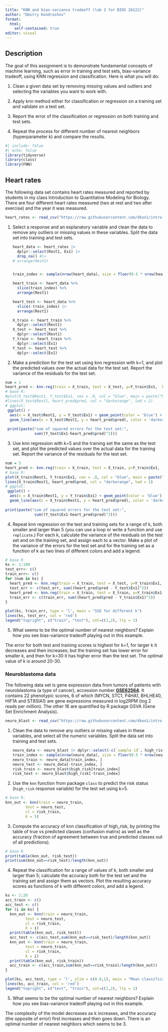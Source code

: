 ```yaml
---
title: "KNN and bias-variance tradeoff (lab 2 for BIOS 26122)"
author: "Dmitry Kondrashov"
format: 
  html:
    self-contained: true
editor: visual
---
```


## Description

The goal of this assignment is to demonstrate fundamental concepts of machine learning, such as error in training and test sets, bias-variance tradeoff, using KNN regression and classification. Here is what you will do:

1.  Clean a given data set by removing missing values and outliers and selecting the variables you want to work with.

2.  Apply knn method either for classification or regression on a training set and validate on a test set.

3.  Report the error of the classification or regression on both training and test sets.

4.  Repeat the process for different number of nearest neighbors (hyperparameter k) and compare the results.

```r
#| include: false
#| echo: false
library(tidyverse)
library(class)
library(FNN)
```

## Heart rates

The following data set contains heart rates measured and reported by students in my class Introduction to Quantitative Modeling for Biology. There are four different heart rates measured (two at rest and two after exercise) and the year it was measured.

```r
heart_rates <- read_csv("https://raw.githubusercontent.com/dkon1/intro-ml-bio/main/labs/data/HR_data_combined.csv")
```

1.  Select a response and an explanatory variable and clean the data to remove any outliers or missing values in these variables. Split the data set into training and test sets.

    ```r
    heart_data <- heart_rates |> 
      dplyr::select(Rest1, Ex1) |> 
      drop_na() #|> 
    # arrange(Rest2) 


    train_index <- sample(nrow(heart_data), size = floor(0.5 * nrow(heart_data)))

    heart_train <- heart_data %>% 
      slice(train_index) %>% 
      arrange(Rest1)

    heart_test <- heart_data %>% 
      slice(-train_index) |> 
      arrange(Rest1) 

    X_train <- heart_train %>% 
      dplyr::select(Rest1) 
    X_test <- heart_test %>% 
      dplyr::select(Rest1) 
    Y_train <- heart_train %>% 
      dplyr::select(Ex1) 
    Y_test <- heart_test %>% 
      dplyr::select(Ex1)
    ```

2.  Make a prediction for the test set using knn regression with k=1, and plot the predicted values over the actual data for the test set. Report the variance of the residuals for the test set.

```r
num = 1
heart_pred <- knn.reg(train = X_train, test = X_test, y=Y_train$Ex1,  k = num)
# base R:
#plot(X_test$Rest1, Y_test$Ex1, cex = .8, col = "blue", main = paste("KNN regression with k =", num))
#lines(X_test$Rest1, heart_pred$pred, col = "darkorange", lwd = 2)
# ggplot:
 ggplot() + 
  aes(x = X_test$Rest1, y = Y_test$Ex1) + geom_point(color = 'blue') +
  geom_line(aes(x = X_test$Rest1, y = heart_pred$pred), color = 'darkorange') + ggtitle(paste("KNN regression with k =", num))
 
 print(paste("sum of squared errors for the test set:", 
             sum((Y_test$Ex1-heart_pred$pred)^2)))
```

3.  Use knn regression with k=5 and the training set the same as the test set, and plot the predicted values over the actual data for the training set. Report the variance of the residuals for the test set.

```r
num = 5
heart_pred <- knn.reg(train = X_train, test = X_train, y=Y_train$Ex1,  k = num)
# base R:
plot(X_train$Rest1, Y_train$Ex1, cex = .8, col = "blue", main = paste("KNN regression with k =", num))
lines(X_train$Rest1, heart_pred$pred, col = "darkorange", lwd = 2)
# ggplot:
 ggplot() + 
  aes(x = X_train$Rest1, y = Y_train$Ex1) + geom_point(color = 'blue') +
  geom_line(aes(x = X_train$Rest1, y = heart_pred$pred), color = 'darkorange') + ggtitle(paste("KNN regression with k =", num))
 
print(paste("sum of squared errors for the test set:", 
             sum((Y_test$Ex1-heart_pred$pred)^2)))
```

4.  Repeat knn regression on the test and training sets for a range of k, both smaller and larger than 5 (you can use a loop or write a function and use `replicate`.) For each k, calculate the variance of the residuals on the test set and on the training set, and assign each to a vector. Make a plot of the variance of the errors for the test set and for the training set as a function of k as two lines of different colors and add a legend.

```r
# base R
ks <- 1:100
test_err<- c()
train_err<- c()
for (num in ks) {
  heart_pred <- knn.reg(train = X_train, test = X_test, y=Y_train$Ex1,  k = num)
  test_err <- c(test_err, sum((heart_pred$pred - Y_test$Ex1)^2))
  heart_pred <- knn.reg(train = X_train, test = X_train, y=Y_train$Ex1,  k = num)
  train_err <- c(train_err, sum((heart_pred$pred - Y_train$Ex1)^2))
}

plot(ks, train_err, type = 'l', main = "SSE for different k")
lines(ks, test_err, col = 'red')
legend("topright", c("train", "test"), col=c(1,2), lty = 1)
```

5.  What seems to be the optimal number of nearest neighbors? Explain how you see bias-variance tradeoff playing out in this example.

The error for both test and training scores is highest for k=1, for larger k it decreases and then increases; but the training set has lower error for smaller k, and then for k\>30 it has higher error than the test set. The optimal value of k is around 20-30.

### Neuroblastoma data

The following data set is gene expression data from tumors of patients with neuroblastoma (a type of cancer), accession number [**GSE62564**](https://www.ncbi.nlm.nih.gov/geo/query/acc.cgi?acc=GSE62564)**.** It contains 22 phenotypic scores, 6 of which (MYCN, STC1, P4HA1, BHLHE40, HIF1A and ST8SIA1) are gene expressions measured in log2RPM (log 2 reads per million). The other 16 are quantified by R package GSVA (Gene Set Enrichment Analysis).

```r
neuro_blast <- read_csv("https://raw.githubusercontent.com/dkon1/intro-ml-bio/main/labs/data/r2_gse62564_GSVA_Metadata_selected.csv")
```

1.  Clean the data to remove any outliers or missing values in these variables, and select all the numeric variables. Split the data set into training and test sets.

    ```r
    neuro_data <- neuro_blast |> dplyr::select(-c(`sample id`, high_risk)) |> drop_na()
    train_index <- sample(nrow(neuro_data), size = floor(0.5 * nrow(neuro_data)))
    neuro_train <- neuro_data[train_index, ]
    neuro_test <- neuro_data[-train_index, ]
    risk_train <- neuro_blast$high_risk[train_index]
    risk_test <- neuro_blast$high_risk[-train_index]
    ```

2.  Use the `knn` function from package `class` to predict the risk status (`high_risk` response variable) for the test set using k=5.

```r
# base R:
knn_out <- knn(train = neuro_train, 
         test = neuro_test, 
         cl = risk_train, 
         k = 5)
```

3.  Compute the accuracy of knn classification of high_risk, by printing the table of true vs predicted classes (confusion matrix) as well as the accuracy (fraction of agreement between true and predicted classes out of all predictions).

```r
# base R
print(table(knn_out, risk_test))
print(sum(knn_out==risk_test)/length(knn_out))
```

4.  Repeat the classification for a range of values of k, both smaller and larger than 5; calculate the accuracy both for the test set and the training set and assign them as vectors. Plot the resulting accuracy scores as functions of k with different colors, and add a legend.

```r
ks <- 1:20
acc_train <- c()
acc_test <- c()
for (i in ks) {
  knn_out <- knn(train = neuro_train, 
         test = neuro_test, 
         cl = risk_train, 
         k = i)
  print(table(knn_out, risk_test))
  acc_test <- c(acc_test,sum(knn_out==risk_test)/length(knn_out))
  knn_out <- knn(train = neuro_train, 
         test = neuro_train, 
         cl = risk_train, 
         k = i)
  print(table(knn_out, risk_train))
  acc_train <- c(acc_train,sum(knn_out==risk_train)/length(knn_out))
}

plot(ks, acc_test, type = 'l', ylim = c(0.8,1), main = "Mean classification accuracy for different k")
lines(ks, acc_train, col = 'red')
legend("topright", c("test", "train"), col=c(1,2), lty = 1)
```

5.  What seems to be the optimal number of nearest neighbors? Explain how you see bias-variance tradeoff playing out in this example.

The complexity of the model decreases as k increases, and the accuracy (the opposite of error) first increases and then goes down. There is an optimal number of nearest neighbors which seems to be 3.
